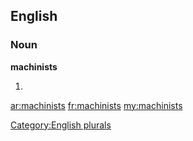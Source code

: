 ==English==

===Noun===
'''machinists'''

# {{plural of|[[machinist]]}}

[[Category:English plurals]]

[[ar:machinists]]
[[fr:machinists]]
[[my:machinists]]
